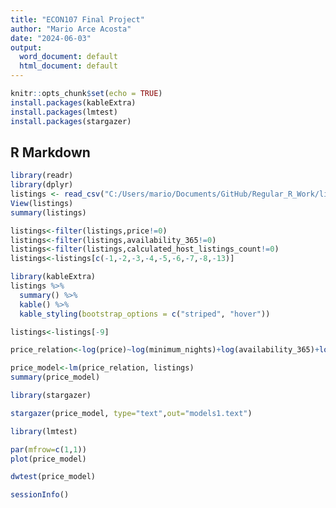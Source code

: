 ```yaml
---
title: "ECON107 Final Project"
author: "Mario Arce Acosta"
date: "2024-06-03"
output:
  word_document: default
  html_document: default
---
```


```r
knitr::opts_chunk$set(echo = TRUE)
install.packages(kableExtra)
install.packages(lmtest)
install.packages(stargazer)
```

## R Markdown

```r
library(readr)
library(dplyr)
listings <- read_csv("C:/Users/mario/Documents/GitHub/Regular_R_Work/listings/listings_q1.csv")
View(listings)
summary(listings)

listings<-filter(listings,price!=0)
listings<-filter(listings,availability_365!=0)
listings<-filter(listings,calculated_host_listings_count!=0)
listings<-listings[c(-1,-2,-3,-4,-5,-6,-7,-8,-13)]
```

```r
library(kableExtra)
listings %>%
  summary() %>%
  kable() %>%
  kable_styling(bootstrap_options = c("striped", "hover"))

listings<-listings[-9]
```

```r
price_relation<-log(price)~log(minimum_nights)+log(availability_365)+log(calculated_host_listings_count)
```

```r
price_model<-lm(price_relation, listings)
summary(price_model)

```

```r
library(stargazer)

stargazer(price_model, type="text",out="models1.text")
```

```r
library(lmtest)

par(mfrow=c(1,1))
plot(price_model)

dwtest(price_model)

```

```r
sessionInfo()

```
